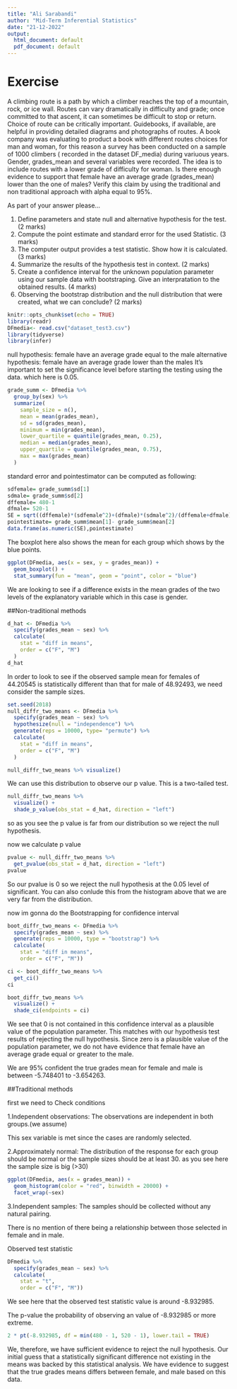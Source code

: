 ```yaml
---
title: "Ali Sarabandi"
author: "Mid-Term Inferential Statistics"
date: "21-12-2022"
output:
  html_document: default
  pdf_document: default
---
```


# Exercise

A climbing route is a path by which a climber reaches the top of a mountain, rock, or ice wall. Routes can vary dramatically in difficulty and grade; once committed to that ascent, it can sometimes be difficult to stop or return. Choice of route can be critically important. Guidebooks, if available, are helpful in providing detailed diagrams and photographs of routes. A book company was evaluating to product a book with different routes choices for man and woman, for this reason a survey has been conducted on a sample of 1000 climbers ( recorded in the dataset DF_media) during variuous years. Gender, grades_mean and several variables were recorded. The idea is to include routes with a lower grade of difficulty for woman. Is there enough evidence to support that female have an average grade (grades_mean) lower than the one of males? 
Verify this claim by using the traditional and non traditional approach with alpha equal to 95%. 

As part of your answer please...

1. Define parameters and state null and alternative hypothesis for the test. (2 marks)
2. Compute the point estimate and standard error for the used Statistic.  (3 marks)
3. The computer output provides a test statistic. Show how it is calculated. (3 marks)
4. Summarize the results of the hypothesis test in context. (2 marks)
5. Create a confidence interval for the unknown population parameter using our sample data with bootstraping. Give an interpratation to the obtained results. (4 marks)
6. Observing the bootstrap distribution and the null distribution that were created, what we can conclude? (2 marks)

```r
knitr::opts_chunk$set(echo = TRUE)
library(readr)
DFmedia<- read.csv("dataset_test3.csv")
library(tidyverse)
library(infer)
```

null hypothesis: female have an average grade equal  to the male
alternative hypothesis: female have an average grade lower than the males
It’s important to set the significance level before starting the testing using the data. which here is 0.05.


```r
grade_summ <- DFmedia %>%
  group_by(sex) %>%
  summarize(
    sample_size = n(),
    mean = mean(grades_mean),
    sd = sd(grades_mean),
    minimum = min(grades_mean),
    lower_quartile = quantile(grades_mean, 0.25),
    median = median(grades_mean),
    upper_quartile = quantile(grades_mean, 0.75),
    max = max(grades_mean)
  )
```

standard error and pointestimator can be computed as following:
```r
sdfemale= grade_summ$sd[1]
sdmale= grade_summ$sd[2]
dffemale= 480-1
dfmale= 520-1
SE = sqrt((dffemale)*(sdfemale^2)+(dfmale)*(sdmale^2)/(dffemale+dfmale))*sqrt((1/520)+(1/480))
pointestimate= grade_summ$mean[1]- grade_summ$mean[2]
data.frame(as.numeric(SE),pointestimate)
```


The boxplot here also shows the mean for each group which shows by the blue points.

```r
ggplot(DFmedia, aes(x = sex, y = grades_mean)) +
  geom_boxplot() +
  stat_summary(fun = "mean", geom = "point", color = "blue")
```
We are looking to see if a difference exists in the mean grades of the two levels of the explanatory variable which in this case is gender.

##Non-traditional methods
```r
d_hat <- DFmedia %>%
  specify(grades_mean ~ sex) %>%
  calculate(
    stat = "diff in means",
    order = c("F", "M")
  )
d_hat
```
In order to look to see if the observed sample mean for females of 44.20545 is statistically different than that for male of 48.92493, we need consider the sample sizes.

```r
set.seed(2018)
null_diffr_two_means <- DFmedia %>%
  specify(grades_mean ~ sex) %>%
  hypothesize(null = "independence") %>%
  generate(reps = 10000, type= "permute") %>%
  calculate(
    stat = "diff in means",
    order = c("F", "M")
  )
```

```r
null_diffr_two_means %>% visualize()

```

We can use this distribution to observe our p value. This is a two-tailed test.

```r
null_diffr_two_means %>%
  visualize() +
  shade_p_value(obs_stat = d_hat, direction = "left")
```

so as you see the p value is far from our distribution so we reject the null hypothesis.

now we calculate p value

```r
pvalue <- null_diffr_two_means %>%
  get_pvalue(obs_stat = d_hat, direction = "left")
pvalue
```
So our pvalue is 0 so we reject the null hypothesis at the 0.05 level of significant. You can also conlude this from the histogram above that we are very far from the distribution.

now im gonna do the Bootstrapping for confidence interval

```r
boot_diffr_two_means <- DFmedia %>%
  specify(grades_mean ~ sex) %>%
  generate(reps = 10000, type = "bootstrap") %>%
  calculate(
    stat = "diff in means",
    order = c("F", "M"))
```

```r
ci <- boot_diffr_two_means %>%
  get_ci()
ci
```

```r
boot_diffr_two_means %>%
  visualize() +
  shade_ci(endpoints = ci)
```

We see that 0 is not contained in this confidence interval as a plausible value of the population parameter. This matches with our hypothesis test results of rejecting the null hypothesis. Since zero is a plausible value of the population parameter, we do not have evidence that female have an average grade equal or greater to the male.

 We are 95% confident the true grades mean for female and male is between -5.748401 to -3.654263.
 
##Traditional methods

first we need to Check conditions

1.Independent observations: The observations are independent in both groups.(we assume)

This sex variable is met since the cases are randomly selected.

2.Approximately normal: The distribution of the response for each group should be normal or the sample sizes should be at least 30.
as you see here the sample size is big (>30)

```r
ggplot(DFmedia, aes(x = grades_mean)) +
  geom_histogram(color = "red", binwidth = 20000) +
  facet_wrap(~sex)
```

3.Independent samples: The samples should be collected without any natural pairing.

There is no mention of there being a relationship between those selected in female and in male.



Observed test statistic

```r
DFmedia %>%
  specify(grades_mean ~ sex) %>%
  calculate(
    stat = "t",
    order = c("F", "M"))
```
We see here that the observed test statistic value is around -8.932985.

The p-value the probability of observing an value of -8.932985 or more extreme.

```r
2 * pt(-8.932985, df = min(480 - 1, 520 - 1), lower.tail = TRUE)

```

We, therefore, we have sufficient evidence to reject the null hypothesis. Our initial guess that a statistically significant difference not existing in the means was backed by this statistical analysis. We have evidence to suggest that the true grades means differs between female, and male based on this data.

